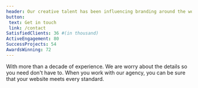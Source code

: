 ```yaml
---
header: Our creative talent has been influencing branding around the world for a long time
button: 
 text: Get in touch
 link: /contact
SatisfiedClients: 36 #(in thousand)
ActiveEngagement: 80
SuccessProjects: 54
AwardsWinning: 72
---
```


With more than a decade of experience. We are worry about the details so you need don't have to. When you work with our agency, you can be sure that your website meets every standard.
